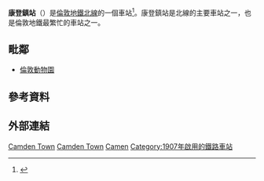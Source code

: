 {{noteTA
|1=zh-hans:卡姆登; zh-hk:卡姆登; zh-tw:康登}}
{{Infobox London station
| name             = 卡姆登鎮<br />Camden Town
| symbol           = underground
| manager          = [[倫敦地鐵|倫敦地鐵]]
| locale           = [[康登鎮|康登鎮]]
| borough          = [[康登倫敦自治市|康登倫敦自治市]]
| platforms        = 4
| fare_zone        = 2
| tubecode         = CDN
| image_name       = Camden Town stn building2.JPG
| latitude         = 51.5394
| longitude        = -0.1427
| coord_region     = GB-CMD
| original         = [[Charing_Cross,_Euston_and_Hampstead_Railway|Charing Cross, Euston and Hampstead Railway]]
| years1           = 1907年6月22日
| events1          = 開通
<!--
| tubeexits06      = 17.97
| tubeexits07      = {{increase}} 18.78
| tubeexits08      = {{increase}} 19.64
| tubeexits09      = {{increase}} 19.67-->
| interchange      = [[卡姆登路站|卡姆登路站]] {{rail-interchange|london|overground}}
| interchange_note = <ref>{{citation London station interchange May 2010}}</ref>
}}
'''康登鎮站'''（{{lang-en|Camden Town tube station}}）是[[倫敦地鐵|倫敦地鐵]][[北線|北線]]的一個車站<ref>{{cite web|url=http://www.tfl.gov.uk/cdn/static/cms/documents/standard-tube-map.pdf|format=pdf|title=Tube Map|publisher=[[Transport_for_London|Transport for London]]|accessdate=13 April 2015|archive-date=2015-09-26|archive-url=https://web.archive.org/web/20150926115642/https://tfl.gov.uk/cdn/static/cms/documents/standard-tube-map.pdf|dead-url=no}}</ref>。康登鎮站是北線的主要車站之一，也是倫敦地鐵最繁忙的車站之一。

==毗鄰==
* [[倫敦動物園|倫敦動物園]]

==參考資料==
{{Reflist}}

==外部連結==
{{commons category|Camden Town tube station}}

{{倫敦地鐵北線}}

[[Category:北線車站|Camden Town]]
[[Category:卡姆登區鐵路車站|Camden Town]]
[[Category:倫敦通宵地鐵車站|Camen]]
[[Category:1907年啟用的鐵路車站|Category:1907年啟用的鐵路車站]]